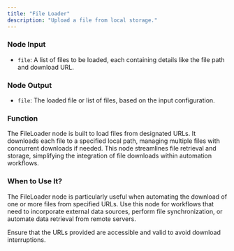 ```yaml
---
title: "File Loader"
description: "Upload a file from local storage."
---
```


### Node Input

- `file`: A list of files to be loaded, each containing details like the file path and download URL.

### Node Output

- `file`: The loaded file or list of files, based on the input configuration.

### Function

The FileLoader node is built to load files from designated URLs. It downloads each file to a specified local path, managing multiple files with concurrent downloads if needed. This node streamlines file retrieval and storage, simplifying the integration of file downloads within automation workflows.

### When to Use It?

The FileLoader node is particularly useful when automating the download of one or more files from specified URLs. Use this node for workflows that need to incorporate external data sources, perform file synchronization, or automate data retrieval from remote servers.

<Info>Ensure that the URLs provided are accessible and valid to avoid download interruptions.</Info>
